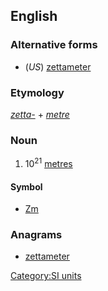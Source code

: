 ==English==

===Alternative forms===
* (''US'') [[zettameter]]

===Etymology===
''[[zetta-]]'' + ''[[metre]]''

===Noun===
{{en-noun}}

# 10<sup>21</sup> [[metre]]s

====Symbol====
* [[Zm]]

===Anagrams===
* [[zettameter#English|zettameter]]

[[Category:SI units]]